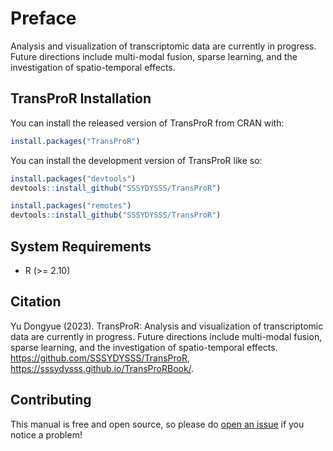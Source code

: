 # Preface {.unnumbered}

Analysis and visualization of transcriptomic data are currently in progress. Future directions include multi-modal fusion, sparse learning, and the investigation of spatio-temporal effects.

## TransProR Installation

You can install the released version of TransProR from CRAN with:

``` r
install.packages("TransProR")
```

You can install the development version of TransProR like so:

``` r
install.packages("devtools")
devtools::install_github("SSSYDYSSS/TransProR")

install.packages("remotes")
devtools::install_github("SSSYDYSSS/TransProR")
```

## System Requirements

-   R (>= 2.10)

## Citation
Yu Dongyue (2023). TransProR: Analysis and visualization of transcriptomic data are currently in progress. Future directions include multi-modal fusion, sparse learning, and the investigation of spatio-temporal effects.
<https://github.com/SSSYDYSSS/TransProR>, 
<https://sssydysss.github.io/TransProRBook/>.

## Contributing

This manual is free and open source, so please do [open an issue](https://github.com/SSSYDYSSS/TransProR/issues/new) if you notice a problem!
